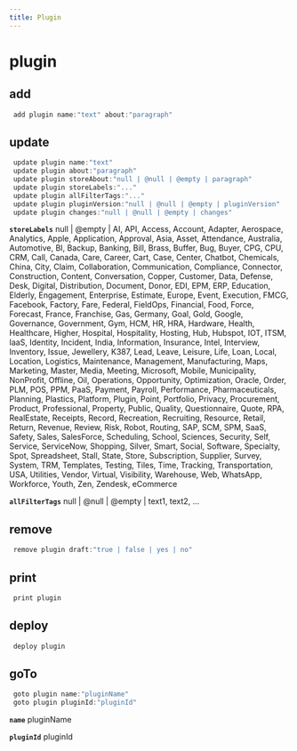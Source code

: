 ```yaml
---
title: Plugin
---
```


# plugin

## add

```js filename="Terminal" copy
 add plugin name:"text" about:"paragraph"
```


## update

```js filename="Terminal" copy
 update plugin name:"text"
 update plugin about:"paragraph"
 update plugin storeAbout:"null | @null | @empty | paragraph"
 update plugin storeLabels:"..."
 update plugin allFilterTags:"..."
 update plugin pluginVersion:"null | @null | @empty | pluginVersion"
 update plugin changes:"null | @null | @empty | changes"
```

**`storeLabels`**
null | @empty | AI, API, Access, Account, Adapter, Aerospace, Analytics, Apple, Application, Approval, Asia, Asset, Attendance, Australia, Automotive, BI, Backup, Banking, Bill, Brass, Buffer, Bug, Buyer, CPG, CPU, CRM, Call, Canada, Care, Career, Cart, Case, Center, Chatbot, Chemicals, China, City, Claim, Collaboration, Communication, Compliance, Connector, Construction, Content, Conversation, Copper, Customer, Data, Defense, Desk, Digital, Distribution, Document, Donor, EDI, EPM, ERP, Education, Elderly, Engagement, Enterprise, Estimate, Europe, Event, Execution, FMCG, Facebook, Factory, Fare, Federal, FieldOps, Financial, Food, Force, Forecast, France, Franchise, Gas, Germany, Goal, Gold, Google, Governance, Government, Gym, HCM, HR, HRA, Hardware, Health, Healthcare, Higher, Hospital, Hospitality, Hosting, Hub, Hubspot, IOT, ITSM, IaaS, Identity, Incident, India, Information, Insurance, Intel, Interview, Inventory, Issue, Jewellery, K387, Lead, Leave, Leisure, Life, Loan, Local, Location, Logistics, Maintenance, Management, Manufacturing, Maps, Marketing, Master, Media, Meeting, Microsoft, Mobile, Municipality, NonProfit, Offline, Oil, Operations, Opportunity, Optimization, Oracle, Order, PLM, POS, PPM, PaaS, Payment, Payroll, Performance, Pharmaceuticals, Planning, Plastics, Platform, Plugin, Point, Portfolio, Privacy, Procurement, Product, Professional, Property, Public, Quality, Questionnaire, Quote, RPA, RealEstate, Receipts, Record, Recreation, Recruiting, Resource, Retail, Return, Revenue, Review, Risk, Robot, Routing, SAP, SCM, SPM, SaaS, Safety, Sales, SalesForce, Scheduling, School, Sciences, Security, Self, Service, ServiceNow, Shopping, Silver, Smart, Social, Software, Specialty, Spot, Spreadsheet, Stall, State, Store, Subscription, Supplier, Survey, System, TRM, Templates, Testing, Tiles, Time, Tracking, Transportation, USA, Utilities, Vendor, Virtual, Visibility, Warehouse, Web, WhatsApp, Workforce, Youth, Zen, Zendesk, eCommerce

**`allFilterTags`**
null | @null | @empty | text1, text2, ...


## remove

```js filename="Terminal" copy
 remove plugin draft:"true | false | yes | no"
```


## print

```js filename="Terminal" copy
 print plugin
```


## deploy

```js filename="Terminal" copy
 deploy plugin
```


## goTo


```js filename="Terminal" copy
 goto plugin name:"pluginName"
 goto plugin pluginId:"pluginId"
```

**`name`**
pluginName

**`pluginId`**
pluginId

